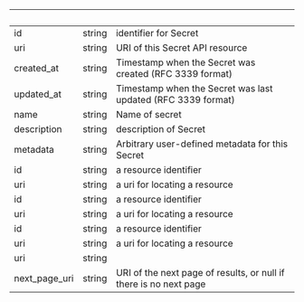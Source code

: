 | &nbsp;        | &nbsp; | &nbsp;                                                            |
| ------------- | ------ | ----------------------------------------------------------------- |
| id            | string | identifier for Secret                                             |
| uri           | string | URI of this Secret API resource                                   |
| created_at    | string | Timestamp when the Secret was created (RFC 3339 format)           |
| updated_at    | string | Timestamp when the Secret was last updated (RFC 3339 format)      |
| name          | string | Name of secret                                                    |
| description   | string | description of Secret                                             |
| metadata      | string | Arbitrary user-defined metadata for this Secret                   |
| id            | string | a resource identifier                                             |
| uri           | string | a uri for locating a resource                                     |
| id            | string | a resource identifier                                             |
| uri           | string | a uri for locating a resource                                     |
| id            | string | a resource identifier                                             |
| uri           | string | a uri for locating a resource                                     |
| uri           | string |                                                                   |
| next_page_uri | string | URI of the next page of results, or null if there is no next page |
